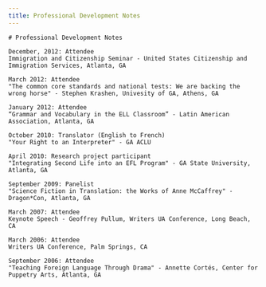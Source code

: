 ```yaml
---
title: Professional Development Notes
---
```


<BaseLayout title={frontmatter.title} current="/academic-materials">
    <HeaderBlock />

    # Professional Development Notes

    December, 2012: Attendee
    Immigration and Citizenship Seminar - United States Citizenship and Immigration Services, Atlanta, GA

    March 2012: Attendee
    "The common core standards and national tests: We are backing the wrong horse" - Stephen Krashen, Univesity of GA, Athens, GA

    January 2012: Attendee
    “Grammar and Vocabulary in the ELL Classroom” - Latin American Association, Atlanta, GA

    October 2010: Translator (English to French)
    "Your Right to an Interpreter" - GA ACLU

    April 2010: Research project participant
    "Integrating Second Life into an EFL Program" - GA State University, Atlanta, GA

    September 2009: Panelist
    "Science Fiction in Translation: the Works of Anne McCaffrey" - Dragon*Con, Atlanta, GA

    March 2007: Attendee
    Keynote Speech - Geoffrey Pullum, Writers UA Conference, Long Beach, CA

    March 2006: Attendee
    Writers UA Conference, Palm Springs, CA

    September 2006: Attendee
    "Teaching Foreign Language Through Drama" - Annette Cortés, Center for Puppetry Arts, Atlanta, GA
</BaseLayout>
